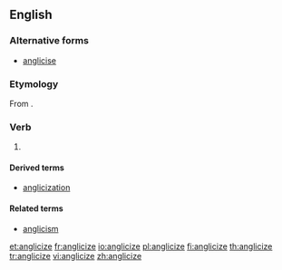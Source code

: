 ==English==

===Alternative forms===
* [[anglicise]]

===Etymology===
From {{etyl|la}} {{term|Anglicus|lang=la}}.

===Verb===
{{en-verb|anglicizes|anglicizing|anglicized|anglicized}}

# {{transitive}} {{alternative spelling of|anglicise}}

====Derived terms====
* [[anglicization]]

====Related terms====
* [[anglicism]]

[[et:anglicize]]
[[fr:anglicize]]
[[io:anglicize]]
[[pl:anglicize]]
[[fi:anglicize]]
[[th:anglicize]]
[[tr:anglicize]]
[[vi:anglicize]]
[[zh:anglicize]]